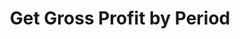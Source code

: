 ---
title: "Get Gross Profit by Period"
openapi: "GET /v0/reports/gross-profit-by-period"
description: "Get gross profit by period withing a given date range."
---